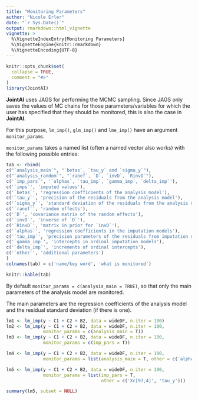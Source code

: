 ```yaml
---
title: "Monitoring Parameters"
author: "Nicole Erler"
date: "`r Sys.Date()`"
output: rmarkdown::html_vignette
vignette: >
  %\VignetteIndexEntry{Monitoring Parameters}
  %\VignetteEngine{knitr::rmarkdown}
  %\VignetteEncoding{UTF-8}
---
```


```r
knitr::opts_chunk$set(
  collapse = TRUE,
  comment = "#>"
)
library(JointAI)
```


**JointAI** uses JAGS for performing the MCMC sampling.
Since JAGS only saves the values of MC chains for those parameters/variables for
which the user has specified that they should be monitored, this is also the
case in **JointAI**.

For this purpose, `lm_imp()`, `glm_imp()` and `lme_imp()` have an argument
`monitor_params`.

`monitor_params` takes a named list (often a named vector also works) with
the following possible entries:

```r
tab <- rbind(
c("`analysis_main`", "`betas`, `tau_y` and `sigma_y`"),
c("`analysis_random`", "`ranef`, `D`, `invD`, `RinvD`"),
c('`imp_pars`', '`alphas`, `tau_imp`, `gamma_imp`, `delta_imp`'),
c('`imps`', 'imputed values'),
c('`betas`', 'regression coefficients of the analysis model'),
c('`tau_y`', 'precision of the residuals from the analysis model'),
c('`sigma_y`', 'standard deviation of the residuals from the analysis model'),
c('`ranef`', 'random effects'),
c('`D`', 'covariance matrix of the random effects'),
c('`invD`', 'inverse of `D`'),
c('`RinvD`', 'matrix in prior for `invD`'),
c('`alphas`', 'regression coefficients in the imputation models'),
c('`tau_imp`', 'precision parameters of the residuals from imputation models'),
c('`gamma_imp`', 'intercepts in ordinal imputation models'),
c('`delta_imp`', 'increments of ordinal intercepts'),
c('`other`', 'additional parameters')
)
colnames(tab) = c('name/key word', 'what is monitored')

knitr::kable(tab)
```

By default `monitor_params = c(analysis_main = TRUE)`, so that only the main
parameters of the analysis model are monitored.

The main parameters are the regression coefficients of the analysis model and
the residual standard deviation (if there is one).


```r
lm1 <- lm_imp(y ~ C1 + C2 + B2, data = wideDF, n.iter = 100)
lm2 <- lm_imp(y ~ C1 + C2 + B2, data = wideDF, n.iter = 100,
              monitor_params = c(analysis_main = T))
lm3 <- lm_imp(y ~ C1 + C2 + B2, data = wideDF, n.iter = 100,
              monitor_params = c(imp_pars = T))

lm4 <- lm_imp(y ~ C1 + C2 + B2, data = wideDF, n.iter = 100, 
              monitor_params = list(analysis_main = T, other = c('alpha[1]')))

lm5 <- lm_imp(y ~ C1 + C2 + B2, data = wideDF, n.iter = 100, 
              monitor_params = list(imp_pars = T,
                                    other = c('Xc[97,4]', 'tau_y')))

summary(lm5, subset = NULL)

```

